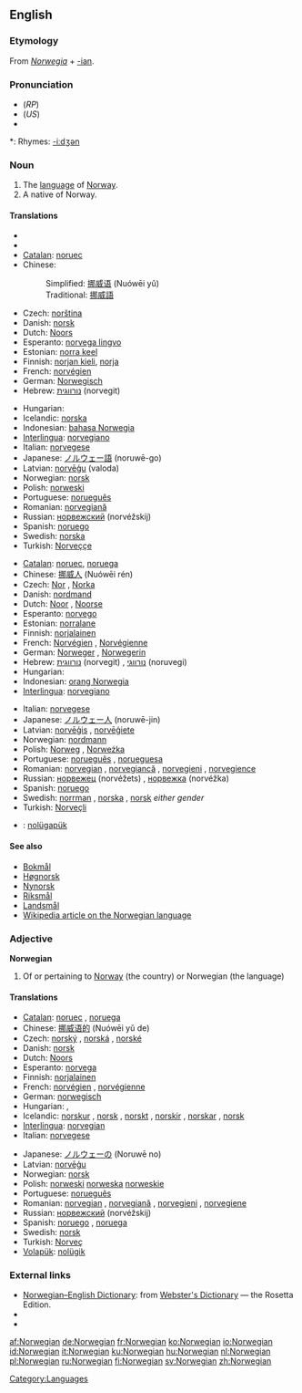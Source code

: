 {{interwiktionary|code=no}}
==English==
{{wikipedia}}

===Etymology===
From {{ML.}} ''[[Norwegia]]'' + [[-ian]].

===Pronunciation===
* (''RP'') {{IPA|/nɔːˈwiː.dʒən/}}
* (''US'') {{IPA|/nɔːrˈwiː.dʒən/}}
* {{audio|en-us-Norwegian.ogg|Audio (US)}}

*: Rhymes: [[Rhymes:English:-iːdʒən|-iːdʒən]]

===Noun===
{{en-noun}}

# The [[language]] of [[Norway]].
# A native of Norway.

====Translations====
{{trans-top|language of Norway}}
* {{trreq|Arabic}}
* {{trreq|Armenian}}
* [[Catalan]]: [[noruec]] {{m}}
* Chinese:
*: Simplified: [[挪威语]] (Nuówēi yǔ)
*: Traditional: [[挪威語]]
* Czech: [[norština]] {{f}}
* Danish: [[norsk]]
* Dutch: [[Noors]] {{n}}
* Esperanto: [[norvega lingvo]]
* Estonian: [[norra keel]]
* Finnish: [[norjan kieli]], [[norja]]
* French: [[norvégien]] {{m}}
* German: [[Norwegisch]] {{n}}
* Hebrew: [[נורווגית]] (norvegit) {{f}}
{{trans-mid}}
* Hungarian: {{t|hu|norvég}}
* Icelandic: [[norska]]
* Indonesian: [[bahasa Norwegia]]
* [[Interlingua]]: [[norvegiano]]
* Italian: [[norvegese]] {{m}}
* Japanese: [[ノルウェー語]] (noruwē-go)
* Latvian: [[norvēģu]] (valoda)
* Norwegian: [[norsk]]
* Polish: [[norweski]] {{m}}
* Portuguese: [[norueguês]] {{m}}
* Romanian: [[norvegiană]] {{f}}
* Russian: [[норвежский]] (norvéžskij)
* Spanish: [[noruego]] {{m}}
* Swedish: [[norska]] {{c}}
* Turkish: [[Norveççe]]
{{trans-bottom}}

{{trans-top|native of Norway}}
* [[Catalan]]: [[noruec]], {{m}}[[noruega]] {{f}}
* Chinese: [[挪威人]] (Nuówēi rén)
* Czech: [[Nor]] {{m}}, [[Norka]] {{f}}
* Danish: [[nordmand]]
* Dutch: [[Noor]] {{m}}, [[Noorse]] {{f}}
* Esperanto: [[norvego]]
* Estonian: [[norralane]]
* Finnish: [[norjalainen]]
* French: [[Norvégien]] {{m}}, [[Norvégienne]] {{f}}
* German: [[Norweger]] {{m}}, [[Norwegerin]] {{f}}
* Hebrew: [[נורווגית]] (norvegit) {{f}}, [[נורווגי]] (noruvegi) {{m}}
* Hungarian: {{t|hu|norvég}}
* Indonesian: [[orang Norwegia]]
* [[Interlingua]]: [[norvegiano]]
{{trans-mid}}
* Italian: [[norvegese]] {{m|f}}
* Japanese: [[ノルウェー人]] (noruwē-jin)
* Latvian: [[norvēģis]] {{m}}, [[norvēģiete]] {{f}}
* Norwegian: [[nordmann]] {{m}}
* Polish: [[Norweg]] {{m}}, [[Norweżka]] {{f}}
* Portuguese: [[norueguês]] {{m}}, [[norueguesa]] {{f}}
* Romanian: [[norvegian]] {{m}}, [[norvegiancă]] {{f}}, [[norvegieni]] {{p}}, [[norvegience]] {{f|p}}
* Russian: [[норвежец]] (norvéžets) {{m}}, [[норвежка]] (norvéžka) {{f}}
* Spanish: [[noruego]] {{m}}
* Swedish: [[norrman]] {{m}}, [[norska]] {{f}}, [[norsk]] ''either gender''
* Turkish: [[Norveçli]]
{{trans-bottom}}

{{checktrans-top}}
* {{ttbc|Volapük}}: [[nolügapük]]
{{checktrans-bottom}}

====See also====
* [[Bokmål]]
* [[Høgnorsk]]
* [[Nynorsk]]
* [[Riksmål]]
* [[Landsmål]]
* [[w:Norwegian language|Wikipedia article on the Norwegian language]]

===Adjective===
'''Norwegian'''

# Of or pertaining to [[Norway]] (the country) or Norwegian (the language)

====Translations====
{{trans-top|of or pertaining to Norway or Norwegian}}
* [[Catalan]]: [[noruec]] {{m}}, [[noruega]] {{f}}
* Chinese: [[挪威语的]] (Nuówēi yǔ de)
* Czech: [[norský]] {{m}}, [[norská]] {{f}}, [[norské]] {{n}}
* Danish: [[norsk]]
* Dutch: [[Noors]]
* Esperanto: [[norvega]]
* Finnish: [[norjalainen]]
* French: [[norvégien]] {{m}}, [[norvégienne]] {{f}}
* German: [[norwegisch]]
* Hungarian: {{t|hu|norvég}}, {{t|hu|norvégiai}}
* Icelandic: [[norskur]] {{m}}, [[norsk]] {{f}}, [[norskt]] {{n}}, [[norskir]] {{p}},  [[norskar]] {{f|p}}, [[norsk]] {{n|p}}
* [[Interlingua]]: [[norvegian]]
* Italian: [[norvegese]] {{m|f}}
{{trans-mid}}
* Japanese: [[ノルウェー]]の (Noruwē no)
* Latvian: [[norvēģu]]
* Norwegian: [[norsk]]
* Polish: [[norweski]] {{m}} [[norweska]] {{f}} [[norweskie]] {{n}}
* Portuguese: [[norueguês]]
* Romanian: [[norvegian]] {{m}}, [[norvegiană]] {{f}}, [[norvegieni]] {{p}}, [[norvegiene]] {{f|p}}
* Russian: [[норвежский]] (norvéžskij)
* Spanish: [[noruego]] {{m}}, [[noruega]] {{f}}
* Swedish: [[norsk]]
* Turkish: [[Norveç]]
* [[Volapük]]: [[nolügik]]
{{trans-bottom}}

===External links===
* [http://www.websters-online-dictionary.org/definition/Norwegian-english/ Norwegian–English Dictionary]: from [http://www.websters-online-dictionary.org/ Webster's Dictionary] — the Rosetta Edition.
* {{ethnologue|lang=Bokmål|code=nob}}
* {{ethnologue|lang=Nynorsk|code=nno}}

[[Category:Languages]]

[[af:Norwegian]]
[[de:Norwegian]]
[[fr:Norwegian]]
[[ko:Norwegian]]
[[io:Norwegian]]
[[id:Norwegian]]
[[it:Norwegian]]
[[ku:Norwegian]]
[[hu:Norwegian]]
[[nl:Norwegian]]
[[pl:Norwegian]]
[[ru:Norwegian]]
[[fi:Norwegian]]
[[sv:Norwegian]]
[[zh:Norwegian]]